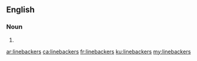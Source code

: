 ==English==

===Noun===
{{head|en|plural}}

# {{plural of|linebacker|lang=en}}

[[ar:linebackers]]
[[ca:linebackers]]
[[fr:linebackers]]
[[ku:linebackers]]
[[my:linebackers]]